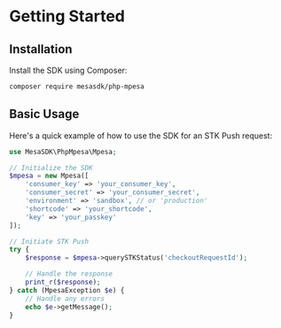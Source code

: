# Getting Started

## Installation

Install the SDK using Composer:

```bash
composer require mesasdk/php-mpesa
```

## Basic Usage

Here's a quick example of how to use the SDK for an STK Push request:

```php
use MesaSDK\PhpMpesa\Mpesa;

// Initialize the SDK
$mpesa = new Mpesa([
    'consumer_key' => 'your_consumer_key',
    'consumer_secret' => 'your_consumer_secret',
    'environment' => 'sandbox', // or 'production'
    'shortcode' => 'your_shortcode',
    'key' => 'your_passkey'
]);

// Initiate STK Push
try {
    $response = $mpesa->querySTKStatus('checkoutRequestId');

    // Handle the response
    print_r($response);
} catch (MpesaException $e) {
    // Handle any errors
    echo $e->getMessage();
}
```
